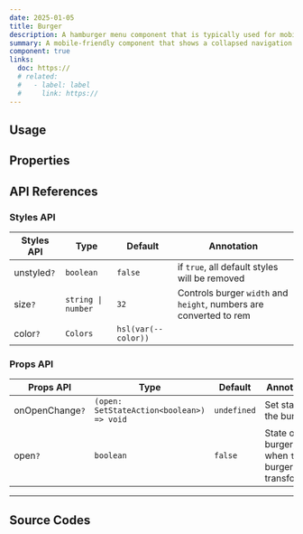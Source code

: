 ```yaml
---
date: 2025-01-05
title: Burger
description: A hamburger menu component that is typically used for mobile or collapsed navigation. It toggles the visibility of a menu.
summary: A mobile-friendly component that shows a collapsed navigation menu, often used for responsive design.
component: true
links:
  doc: https://
  # related:
  #   - label: label
  #     link: https://
---
```


## Usage

<BurgerDemosUsage />

## Properties

<BurgerDemosConfigurator />

## API References

### Styles API

| Styles API  | Type               | Default             | Annotation                                                         |
| ----------- | ------------------ | ------------------- | ------------------------------------------------------------------ |
| unstyled`?` | `boolean`          | `false`             | if `true`, all default styles will be removed                      |
| size`?`     | `string \| number` | `32`                | Controls burger `width` and `height`, numbers are converted to rem |
| color`?`    | `Colors`           | `hsl(var(--color))` |                                                                    |

### Props API

| Props API       | Type                                      | Default     | Annotation                                             |
| --------------- | ----------------------------------------- | ----------- | ------------------------------------------------------ |
| onOpenChange`?` | `(open: SetStateAction<boolean>) => void` | `undefined` | Set state of the burger                                |
| open`?`         | `boolean`                                 | `false`     | State of the burger, when `true` burger is transformed |

---

## Source Codes

<SourceCodes name="burger" />
